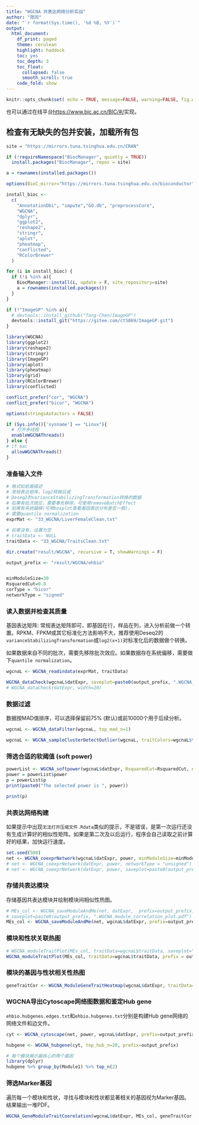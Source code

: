 ```yaml
---
title: "WGCNA 共表达网络分析实战"
author: "陈同"
date: "`r format(Sys.time(), '%d %B, %Y')`"
output:
  html_document:
    df_print: paged
    theme: cerulean
    highlight: haddock
    toc: yes
    toc_depth: 3
    toc_float:
      collapsed: false
      smooth_scroll: true
    code_fold: show
---
```



```r
knitr::opts_chunk$set( echo = TRUE, message=FALSE, warning=FALSE, fig.width=8 )
```

也可以通过在线平台<https://www.bic.ac.cn/BIC/#/>实现。

## 检查有无缺失的包并安装，加载所有包

```r
site = "https://mirrors.tuna.tsinghua.edu.cn/CRAN"

if (!requireNamespace("BiocManager", quietly = TRUE))
  install.packages("BiocManager", repos = site)

a = rownames(installed.packages())

options(BioC_mirror="https://mirrors.tuna.tsinghua.edu.cn/bioconductor")

install_bioc <-
  c(
    "AnnotationDbi", "impute","GO.db", "preprocessCore",
    "WGCNA",
    "dplyr",
    "ggplot2",
    "reshape2",
    "stringr",
    "aplot",
    "pheatmap",
    "conflicted",
    "RColorBrewer"
  )

for (i in install_bioc) {
  if (!i %in% a){
    BiocManager::install(i, update = F, site_repository=site)
    a = rownames(installed.packages())
  }
}

if (!"ImageGP" %in% a){
  # devtools::install_github("Tong-Chen/ImageGP")
  devtools::install_git("https://gitee.com/ct5869/ImageGP.git")
}
```

```r
library(WGCNA)
library(ggplot2)
library(reshape2)
library(stringr)
library(ImageGP)
library(aplot)
library(pheatmap)
library(grid)
library(RColorBrewer)
library(conflicted)

conflict_prefer("cor", "WGCNA")
conflict_prefer("bicor", "WGCNA")

options(stringsAsFactors = FALSE)

if (Sys.info()['sysname'] == "Linux"){
  # 打开多线程
  enableWGCNAThreads()
} else {
# if mac
  allowWGCNAThreads()
}
```

### 准备输入文件

```r
# 格式如前面描述
# 常规表达矩阵，log2转换后或
# Deseq2的varianceStabilizingTransformation转换的数据
# 如果有批次效应，需要事先移除，可使用removeBatchEffect
# 如果有系统偏移(可用boxplot查看基因表达分布是否一致)，
# 需要quantile normalization
exprMat <- "33_WGCNA/LiverFemaleClean.txt"

# 如果没有，设置为空
# traitData <- NULL
traitData <- "33_WGCNA/TraitsClean.txt"

dir.create("result/WGCNA", recursive = T, showWarnings = F)

output_prefix <- "result/WGCNA/ehbio"


minModuleSize=30
RsquaredCut=0.8
corType = "bicor"
networkType = "signed"
```

### 读入数据并检查其质量

基因表达矩阵: 常规表达矩阵即可，即基因在行，样品在列，进入分析前做一个转置。RPKM、FPKM或其它标准化方法影响不大，推荐使用Deseq2的`varianceStabilizingTransformation`或`log2(x+1)`对标准化后的数据做个转换。

如果数据来自不同的批次，需要先移除批次效应。如果数据存在系统偏移，需要做下`quantile normalization`。

```r
wgcnaL <- WGCNA_readindata(exprMat, traitData)

WGCNA_dataCheck(wgcnaL$datExpr, saveplot=paste0(output_prefix, ".WGCNA_dataCheck.pdf"), width=20)
# WGCNA_dataCheck(datExpr, width=20)
```



### 数据过滤

数据按MAD值排序，可以选择保留前75% (默认)或前10000个用于后续分析。

```r
wgcnaL <- WGCNA_dataFilter(wgcnaL, top_mad_n=1)

wgcnaL <- WGCNA_sampleClusterDetectOutlier(wgcnaL, traitColors=wgcnaL$traitColors, removeOutlier = T)
```

### 筛选合适的软阈值 (soft power)

```r
powerList <- WGCNA_softpower(wgcnaL$datExpr, RsquaredCut=RsquaredCut, networkType=networkType, saveplot=paste0(output_prefix, ".power.pdf"))
power = powerList$power
p = powerList$p
print(paste0("The selected power is ", power))

print(p)
```



### 共表达网络构建

如果提示中出现`无法打开压缩文件.Rdata`类似的提示，不是错误，是第一次运行还没有生成计算好的相似性矩阵。如果是第二次及以后运行，程序会自己读取之前计算好的结果，加快运行速度。

```r
set.seed(508)
net <- WGCNA_coexprNetwork(wgcnaL$datExpr, power, minModuleSize=minModuleSize, corType = corType, networkType = networkType)
# net <- WGCNA_coexprNetwork(datExpr, power, networkType = "unsigned")
# net <- WGCNA_coexprNetwork(datExpr, power, saveplot=paste0(output_prefix, "WGCNA_module_generation_plot.pdf"))
```

### 存储共表达模块

存储基因共表达模块并绘制模块间相似性热图。

```r
# MEs_col <- WGCNA_saveModuleAndMe(net, datExpr,  prefix=output_prefix， 
# saveplot=paste0(output_prefix, ".WGCNA_module_correlation_plot.pdf")
MEs_col <- WGCNA_saveModuleAndMe(net, wgcnaL$datExpr, prefix=output_prefix)
```

### 模块和性状关联热图


```r
# WGCNA_moduleTraitPlot(MEs_col, traitData=wgcnaL$traitData, saveplot="33_WGCNA/WGCNA_moduleTraitHeatmap.pdf", width=15, height=12)
WGCNA_moduleTraitPlot(MEs_col, traitData=wgcnaL$traitData, prefix = output_prefix, corType=corType)
```

### 模块的基因与性状相关性热图

```r
geneTraitCor <- WGCNA_ModuleGeneTraitHeatmap(wgcnaL$datExpr, traitData=wgcnaL$traitData, net=net, prefix = output_prefix, corType=corType)
```

### WGCNA导出Cytoscape网络图数据和鉴定Hub gene

`ehbio.hubgenes.edges.txt`和`ehbio.hubgenes.txt`分别是构建Hub gene网络的网络文件和边文件。


```r
cyt <- WGCNA_cytoscape(net, power, wgcnaL$datExpr, prefix=output_prefix)

hubgene <- WGCNA_hubgene(cyt, top_hub_n=20, prefix=output_prefix)

# 每个模块展示最核心的两个基因
library(dplyr)
hubgene %>% group_by(Module1) %>% top_n(2)
```

### 筛选Marker基因

遍历每一个模块和性状，寻找与模块和性状都显著相关的基因视为Marker基因。结果输出一堆PDF。

```r
WGCNA_GeneModuleTraitCoorelation(wgcnaL$datExpr, MEs_col, geneTraitCor, traitData=wgcnaL$traitData, net, prefix=output_prefix, corType=corType)
```


